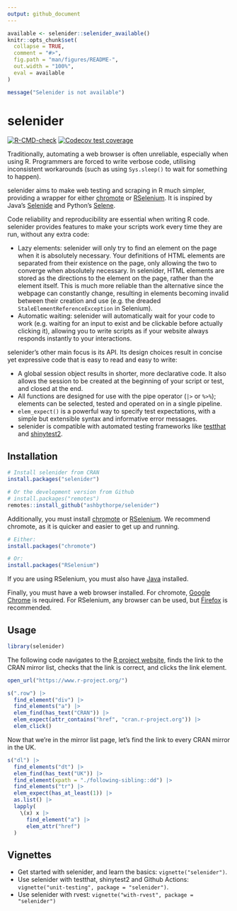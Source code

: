 ```yaml
---
output: github_document
---
```


<!-- README.md is generated from README.Rmd. Please edit that file -->

```r
available <- selenider::selenider_available()
knitr::opts_chunk$set(
  collapse = TRUE,
  comment = "#>",
  fig.path = "man/figures/README-",
  out.width = "100%",
  eval = available
)
```

```r
message("Selenider is not available")
```

# selenider

<!-- badges: start -->
[![R-CMD-check](https://github.com/ashbythorpe/selenider/actions/workflows/R-CMD-check.yaml/badge.svg)](https://github.com/ashbythorpe/selenider/actions/workflows/R-CMD-check.yaml)
[![Codecov test coverage](https://codecov.io/gh/ashbythorpe/selenider/branch/main/graph/badge.svg)](https://app.codecov.io/gh/ashbythorpe/selenider?branch=main)
<!-- badges: end -->

Traditionally, automating a web browser is often unreliable, especially when using R.
Programmers are forced to write verbose code, utilising inconsistent workarounds (such as using
`Sys.sleep()` to wait for something to happen).

selenider aims to make web testing and scraping in R much simpler, providing a wrapper for either [chromote](https://rstudio.github.io/chromote/)
or [RSelenium](https://docs.ropensci.org/RSelenium/). It is inspired by Java's [Selenide](https://selenide.org/) and Python's [Selene](https://yashaka.github.io/selene/).

Code reliability and reproducibility are essential when writing R code. selenider provides features to
make your scripts work every time they are run, without any extra code:

* Lazy elements: selenider will only try to find an element on the page when it is absolutely necessary.
  Your definitions of HTML elements are separated from their existence on the page, only allowing
  the two to converge when absolutely necessary. In selenider, HTML elements are stored as the directions
  to the element on the page, rather than the element itself. This is much more reliable than the
  alternative since the webpage can constantly change, resulting in elements becoming invalid between their
  creation and use (e.g. the dreaded `StaleElementReferenceException` in Selenium).
* Automatic waiting: selenider will automatically wait for your code to work (e.g. waiting for an input to
  exist and be clickable before actually clicking it), allowing you to write scripts as if your website
  always responds instantly to your interactions.

selenider's other main focus is its API. Its design choices result in concise yet expressive
code that is easy to read and easy to write:

* A global session object results in shorter, more declarative code. It also allows the session to be
  created at the beginning of your script or test, and closed at the end.
* All functions are designed for use with the pipe operator (`|>` or `%>%`); elements can be selected,
  tested and operated on in a single pipeline.
* `elem_expect()` is a powerful way to specify test expectations, with a simple but extensible syntax
  and informative error messages.
* selenider is compatible with automated testing frameworks like [testthat](https://testthat.r-lib.org) and [shinytest2](https://rstudio.github.io/shinytest2/).

## Installation

``` r
# Install selenider from CRAN
install.packages("selenider")

# Or the development version from Github
# install.packages("remotes")
remotes::install_github("ashbythorpe/selenider")
```

Additionally, you must install [chromote](https://rstudio.github.io/chromote/) or [RSelenium](https://docs.ropensci.org/RSelenium/).
We recommend chromote, as it is quicker and easier to get up and running.
``` r
# Either:
install.packages("chromote")

# Or:
install.packages("RSelenium")
```

If you are using RSelenium, you must also have [Java](https://www.java.com/) installed.

Finally, you must have a web browser installed. For chromote, [Google Chrome](https://www.google.com/chrome/) is
required. For RSelenium, any browser can be used, but [Firefox](https://www.mozilla.org/firefox/new/) is recommended.

## Usage

```r
library(selenider)
```

The following code navigates to the [R project website](https://www.r-project.org/), finds the link to
the CRAN mirror list, checks that the link is correct, and clicks the link element.

```r
open_url("https://www.r-project.org/")

s(".row") |>
  find_element("div") |>
  find_elements("a") |>
  elem_find(has_text("CRAN")) |>
  elem_expect(attr_contains("href", "cran.r-project.org")) |>
  elem_click()
```

Now that we're in the mirror list page, let's find the link to every CRAN mirror in the UK.

```r
s("dl") |>
  find_elements("dt") |>
  elem_find(has_text("UK")) |>
  find_element(xpath = "./following-sibling::dd") |>
  find_elements("tr") |>
  elem_expect(has_at_least(1)) |>
  as.list() |>
  lapply(
    \(x) x |>
      find_element("a") |>
      elem_attr("href")
  )
```

## Vignettes

* Get started with selenider, and learn the basics: `vignette("selenider")`.
* Use selenider with testthat, shinytest2 and Github Actions: `vignette("unit-testing", package = "selenider")`.
* Use selenider with rvest: `vignette("with-rvest", package = "selenider")`

